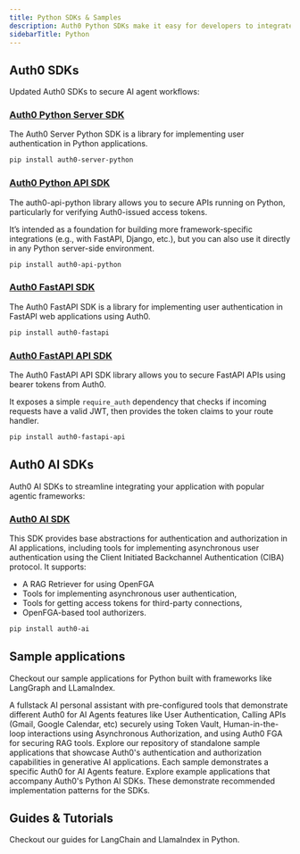 ```yaml
---
title: Python SDKs & Samples
description: Auth0 Python SDKs make it easy for developers to integrate with and secure AI agent workflows.
sidebarTitle: Python
---
```


## Auth0 SDKs

Updated Auth0 SDKs to secure AI agent workflows:

### [Auth0 Python Server SDK](https://github.com/auth0/auth0-server-python)

The Auth0 Server Python SDK is a library for implementing user authentication in Python applications.

```bash wrap lines
pip install auth0-server-python
```

### [Auth0 Python API SDK](https://github.com/auth0/auth0-api-python)

The auth0-api-python library allows you to secure APIs running on Python, particularly for verifying Auth0-issued access tokens.

It’s intended as a foundation for building more framework-specific integrations (e.g., with FastAPI, Django, etc.), but you can also use it directly in any Python server-side environment.

```bash wrap lines
pip install auth0-api-python
```

### [Auth0 FastAPI SDK](https://github.com/auth0/auth0-fastapi)

The Auth0 FastAPI SDK is a library for implementing user authentication in FastAPI web applications using Auth0.

```bash wrap lines
pip install auth0-fastapi
```

### [Auth0 FastAPI API SDK](https://github.com/auth0/auth0-fastapi-api)

The Auth0 FastAPI API SDK library allows you to secure FastAPI APIs using bearer tokens from Auth0.

It exposes a simple `require_auth` dependency that checks if incoming requests have a valid JWT, then provides the token claims to your route handler.

```bash wrap lines
pip install auth0-fastapi-api
```

## Auth0 AI SDKs

Auth0 AI SDKs to streamline integrating your application with popular agentic frameworks:

### [Auth0 AI SDK](https://github.com/auth0/auth0-ai-python)

This SDK provides base abstractions for authentication and authorization in AI applications, including tools for implementing asynchronous user authentication using the Client Initiated Backchannel Authentication (CIBA) protocol. It supports:

- A RAG Retriever for using OpenFGA
- Tools for implementing asynchronous user authentication,
- Tools for getting access tokens for third-party connections,
- OpenFGA-based tool authorizers.

```bash wrap lines
pip install auth0-ai
```

## Sample applications

Checkout our sample applications for Python built with frameworks like LangGraph and LLamaIndex.

<Columns cols={2}>
  <Card
    title="Assistant0 (LangGraph + FastAPI)"
    href="https://github.com/auth0-samples/auth0-assistant0/tree/main/py-langchain"
  >
    A fullstack AI personal assistant with pre-configured tools that demonstrate different Auth0 for AI Agents features like User Authentication, Calling APIs (Gmail, Google Calendar, etc) securely using Token Vault, Human-in-the-loop interactions using Asynchronous Authorization, and using Auth0 FGA for securing RAG tools.
  </Card>
  <Card
    title="Auth0 AI SDK Samples"
    href="https://github.com/auth0/auth0-ai-python/tree/main/examples"
  >
    Explore our repository of standalone sample applications that showcase
    Auth0's authentication and authorization capabilities in generative AI
    applications. Each sample demonstrates a specific Auth0 for AI Agents feature.
  </Card>
  <Card
    title="AI Samples"
    href="https://github.com/auth0-samples/auth0-ai-samples"
  >
    Explore example applications that accompany Auth0's Python AI SDKs.
    These demonstrate recommended implementation patterns for the SDKs.
  </Card>
</Columns>

## Guides & Tutorials

Checkout our guides for LangChain and LlamaIndex in Python.

<Columns cols={2}>
  <Card
    title="Check Google Calendar Availability"
    href="/how-tos/check-google-calendar-availability"
    icon="google"
    iconType="solid"
    horizontal
  />
  <Card
    title="List GitHub Repositories"
    href="/how-tos/list-github-repositories"
    icon="github"
    iconType="solid"
    horizontal
  />
  <Card
    title="List Slack Channels"
    href="/how-tos/list-slack-channels"
    icon="slack"
    iconType="solid"
    horizontal
  />
</Columns>
